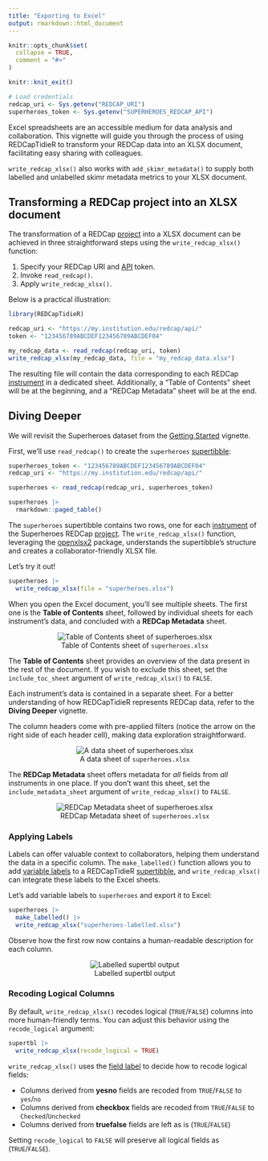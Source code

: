 ```yaml
---
title: "Exporting to Excel"
output: rmarkdown::html_document
---
```


```r
knitr::opts_chunk$set(
  collapse = TRUE,
  comment = "#>"
)
```

```r
knitr::knit_exit()
```


```r
# Load credentials
redcap_uri <- Sys.getenv("REDCAP_URI")
superheroes_token <- Sys.getenv("SUPERHEROES_REDCAP_API")
```

Excel spreadsheets are an accessible medium for data analysis and collaboration. This vignette will guide you through the process of using REDCapTidieR to transform your REDCap data into an XLSX document, facilitating easy sharing with colleagues.

`write_redcap_xlsx()` also works with `add_skimr_metadata()` to supply both labelled and unlabelled skimr metadata metrics to your XLSX document.

## Transforming a REDCap project into an XLSX document

The transformation of a REDCap [project](glossary.html#project) into a XLSX document can be achieved in three straightforward steps using the `write_redcap_xlsx()` function:

1)  Specify your REDCap URI and [API](glossary.html#redcap-api) token.
2)  Invoke `read_redcap()`.
3)  Apply `write_redcap_xlsx()`.

Below is a practical illustration:

```r
library(REDCapTidieR)
```


```r
redcap_uri <- "https://my.institution.edu/redcap/api/"
token <- "123456789ABCDEF123456789ABCDEF04"

my_redcap_data <- read_redcap(redcap_uri, token)
write_redcap_xlsx(my_redcap_data, file = "my_redcap_data.xlsx")
```

The resulting file will contain the data corresponding to each REDCap [instrument](glossary.html#instrument) in a dedicated sheet. Additionally, a "Table of Contents" sheet will be at the beginning, and a "REDCap Metadata" sheet will be at the end.

## Diving Deeper

We will revisit the Superheroes dataset from the [Getting Started](REDCapTidieR.html#case-study-the-superhero-database) vignette. 

First, we'll use `read_redcap()` to create the `superheroes` [supertibble](glossary.html#supertibble):

``` r
superheroes_token <- "123456789ABCDEF123456789ABCDEF04"
redcap_uri <- "https://my.institution.edu/redcap/api/"
```

```r
superheroes <- read_redcap(redcap_uri, superheroes_token)

superheroes |>
  rmarkdown::paged_table()
```

The `superheroes` supertibble contains two rows, one for each [instrument](glossary.html#instrument) of the Superheroes REDCap [project](glossary.html#project). The `write_redcap_xlsx()` function, leveraging the [openxlsx2](https://janmarvin.github.io/openxlsx2/) package, understands the supertibble's structure and creates a collaborator-friendly XLSX file.

Let's try it out!

```r
superheroes |>
  write_redcap_xlsx(file = "superheroes.xlsx")
```

When you open the Excel document, you'll see multiple sheets. The first one is the **Table of Contents** sheet, followed by individual sheets for each instrument's data, and concluded with a **REDCap Metadata** sheet.

<center>![Table of Contents sheet of `superheroes.xlsx`](images/write_xlsx_default.png)</center>

The **Table of Contents** sheet provides an overview of the data present in the rest of the document. If you wish to exclude this sheet, set the `include_toc_sheet` argument of `write_redcap_xlsx()` to `FALSE`.

Each instrument's data is contained in a separate sheet. For a better understanding of how REDCapTidieR represents REDCap data, refer to the **Diving Deeper** vignette.

The column headers come with pre-applied filters (notice the arrow on the right side of each header cell), making data exploration straightforward.

<center>![A data sheet of `superheroes.xlsx`](images/write_xlsx_heroes_information.png)</center>

The **REDCap Metadata** sheet offers metadata for *all* fields from *all* instruments in one place. If you don't want this sheet, set the `include_metadata_sheet` argument of `write_redcap_xlsx()` to `FALSE`.

<center>![REDCap Metadata sheet of `superheroes.xlsx`](images/write_xlsx_metadata.png)</center>

### Applying Labels

Labels can offer valuable context to collaborators, helping them understand the data in a specific column. The `make_labelled()` function allows you to add [variable labels](glossary.html#variable-label) to a REDCapTidieR [supertibble](glossary.html#supertibble), and `write_redcap_xlsx()` can integrate these labels to the Excel sheets. 

Let's add variable labels to `superheroes` and export it to Excel:

```r
superheroes |>
  make_labelled() |>
  write_redcap_xlsx("superheroes-labelled.xlsx")
```

Observe how the first row now contains a human-readable description for each column.

<center>![Labelled supertbl output](images/write_xlsx_supertbl_labelled.png)</center>

### Recoding Logical Columns

By default, `write_redcap_xlsx()` recodes logical (`TRUE`/`FALSE`) columns into more human-friendly terms. You can adjust this behavior using the `recode_logical` argument:

```r
supertbl |>
  write_redcap_xlsx(recode_logical = TRUE)
```

`write_redcap_xlsx()` uses the [field label](glossary.html#field-label) to decide how to recode logical fields:

-   Columns derived from **yesno** fields are recoded from `TRUE`/`FALSE` to `yes`/`no`
-   Columns derived from **checkbox** fields are recoded from `TRUE`/`FALSE` to `Checked`/`Unchecked`
-   Columns derived from **truefalse** fields are left as is (`TRUE`/`FALSE`)

Setting `recode_logical` to `FALSE` will preserve all logical fields as (`TRUE`/`FALSE`).
